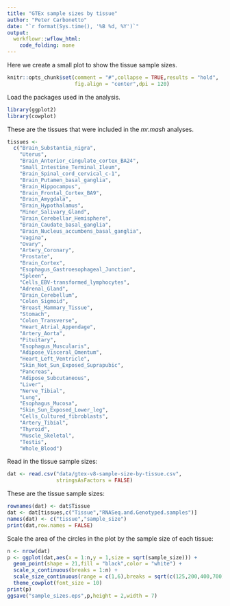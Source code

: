 ```yaml
---
title: "GTEx sample sizes by tissue"
author: "Peter Carbonetto"
date: "`r format(Sys.time(), '%B %d, %Y')`"
output: 
  workflowr::wflow_html:
    code_folding: none
---
```


Here we create a small plot to show the tissue sample sizes.

```r
knitr::opts_chunk$set(comment = "#",collapse = TRUE,results = "hold",
                      fig.align = "center",dpi = 120)
```

Load the packages used in the analysis.

```r
library(ggplot2)
library(cowplot)
```

These are the tissues that were included in the *mr.mash* analyses.

```r
tissues <-
  c("Brain_Substantia_nigra",
    "Uterus",
    "Brain_Anterior_cingulate_cortex_BA24",
    "Small_Intestine_Terminal_Ileum",
    "Brain_Spinal_cord_cervical_c-1",
    "Brain_Putamen_basal_ganglia",
    "Brain_Hippocampus",
    "Brain_Frontal_Cortex_BA9",
    "Brain_Amygdala",
    "Brain_Hypothalamus",
    "Minor_Salivary_Gland",
    "Brain_Cerebellar_Hemisphere",
    "Brain_Caudate_basal_ganglia",
    "Brain_Nucleus_accumbens_basal_ganglia", 
    "Vagina",
    "Ovary",
    "Artery_Coronary",
    "Prostate",
    "Brain_Cortex",
    "Esophagus_Gastroesophageal_Junction",
    "Spleen",
    "Cells_EBV-transformed_lymphocytes",
    "Adrenal_Gland",
    "Brain_Cerebellum",
    "Colon_Sigmoid",
    "Breast_Mammary_Tissue",
    "Stomach",
    "Colon_Transverse",
    "Heart_Atrial_Appendage",
    "Artery_Aorta",
    "Pituitary",
    "Esophagus_Muscularis",
    "Adipose_Visceral_Omentum",
    "Heart_Left_Ventricle",
    "Skin_Not_Sun_Exposed_Suprapubic",
    "Pancreas",
    "Adipose_Subcutaneous",
    "Liver",
    "Nerve_Tibial",
    "Lung",
    "Esophagus_Mucosa",
    "Skin_Sun_Exposed_Lower_leg",
    "Cells_Cultured_fibroblasts",
    "Artery_Tibial",
    "Thyroid",
    "Muscle_Skeletal",
    "Testis",
    "Whole_Blood")
```

Read in the tissue sample sizes:

```r
dat <- read.csv("data/gtex-v8-sample-size-by-tissue.csv",
                stringsAsFactors = FALSE)
```

These are the tissue sample sizes:

```r
rownames(dat) <- dat$Tissue
dat <- dat[tissues,c("Tissue","RNASeq.and.Genotyped.samples")]
names(dat) <- c("tissue","sample_size")
print(dat,row.names = FALSE)
```

Scale the area of the circles in the plot by the sample size of each
tissue:

```r
n <- nrow(dat)
p <- ggplot(dat,aes(x = 1:n,y = 1,size = sqrt(sample_size))) +
  geom_point(shape = 21,fill = "black",color = "white") +
  scale_x_continuous(breaks = 1:n) +
  scale_size_continuous(range = c(1,6),breaks = sqrt(c(125,200,400,700))) +
  theme_cowplot(font_size = 10)
print(p)
ggsave("sample_sizes.eps",p,height = 2,width = 7)
```
